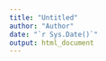 ```yaml
---
title: "Untitled"
author: "Author"
date: "`r Sys.Date()`"
output: html_document
---
```


```r
```

```r
```
